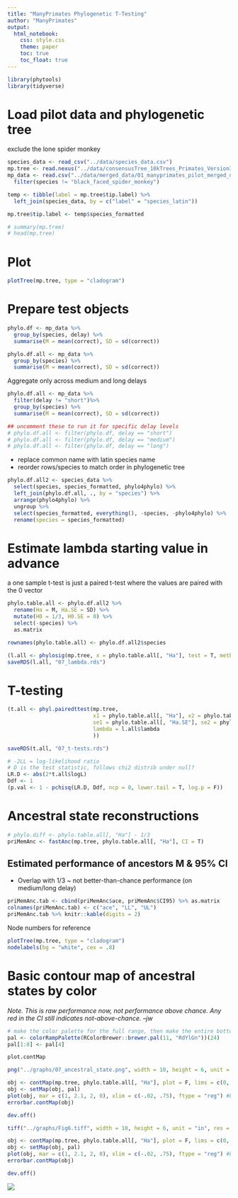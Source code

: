 ```yaml
---
title: "ManyPrimates Phylogenetic T-Testing"
author: "ManyPrimates"
output: 
  html_notebook:
    css: style.css
    theme: paper
    toc: true
    toc_float: true
---
```


```r
library(phytools)
library(tidyverse)
```

# Load pilot data and phylogenetic tree

exclude the lone spider monkey

```r
species_data <- read_csv("../data/species_data.csv")
mp.tree <- read.nexus("../data/consensusTree_10kTrees_Primates_Version3.nex")
mp_data <- read.csv("../data/merged_data/01_manyprimates_pilot_merged_data_v2.csv") %>%
  filter(species != "black_faced_spider_monkey")
```

```r
temp <- tibble(label = mp.tree$tip.label) %>%
  left_join(species_data, by = c("label" = "species_latin"))
```

```r
mp.tree$tip.label <- temp$species_formatted
```

```r
# summary(mp.tree)
# head(mp.tree)
```

# Plot

```r
plotTree(mp.tree, type = "cladogram")
```

# Prepare test objects

<!-- Aggregate by delay: short, medium, long -->

```r
phylo.df <- mp_data %>%
  group_by(species, delay) %>%
  summarise(M = mean(correct), SD = sd(correct))
```

<!-- Aggregate across all delays, for average performance -->

```r
phylo.df.all <- mp_data %>%
  group_by(species) %>%
  summarise(M = mean(correct), SD = sd(correct))
```

Aggregate only across medium and long delays

```r
phylo.df.all <- mp_data %>%
  filter(delay != "short")%>%
  group_by(species) %>%
  summarise(M = mean(correct), SD = sd(correct))
```

```r
## uncomment these to run it for specific delay levels
# phylo.df.all <- filter(phylo.df, delay == "short")
# phylo.df.all <- filter(phylo.df, delay == "medium")
# phylo.df.all <- filter(phylo.df, delay == "long")
```

- replace common name with latin species name
- reorder rows/species to match order in phylogenetic tree

```r
phylo.df.all2 <- species_data %>%
  select(species, species_formatted, phylo4phylo) %>%
  left_join(phylo.df.all, ., by = "species") %>%
  arrange(phylo4phylo) %>%
  ungroup %>%
  select(species_formatted, everything(), -species, -phylo4phylo) %>%
  rename(species = species_formatted)
```

# Estimate lambda starting value in advance

a one sample t-test is just a paired t-test where the values are paired with the 0 vector

```r
phylo.table.all <- phylo.df.all2 %>%
  rename(Ha = M, Ha.SE = SD) %>%
  mutate(H0 = 1/3, H0.SE = 0) %>%
  select(-species) %>%
  as.matrix

rownames(phylo.table.all) <- phylo.df.all2$species
```

```r
(l.all <- phylosig(mp.tree, x = phylo.table.all[, "Ha"], test = T, method = "lambda"))
saveRDS(l.all, "07_lambda.rds")
```

# T-testing

```r
(t.all <- phyl.pairedttest(mp.tree,
                           x1 = phylo.table.all[, "Ha"], x2 = phylo.table.all[, "H0"],
                           se1 = phylo.table.all[, "Ha.SE"], se2 = phylo.table.all[, "H0.SE"],
                           lambda = l.all$lambda
                           ))

saveRDS(t.all, "07_t-tests.rds")
```

<!-- # Possible log-likelihood ratio tests -->

<!-- Trying to reproduce _ et al. (2010) -->

```r
# -2LL = log-likelihood ratio
# D is the test statistic, follows chi2 distrib under null?
LR.D <- abs(2*t.all$logL)
Ddf <- 1
(p.val <- 1 - pchisq(LR.D, Ddf, ncp = 0, lower.tail = T, log.p = F))
```

# Ancestral state reconstructions

```r
# phylo.diff <- phylo.table.all[, "Ha"] - 1/3
priMemAnc <- fastAnc(mp.tree, phylo.table.all[, "Ha"], CI = T)
```

## Estimated performance of ancestors M & 95% CI

- Overlap with 1/3 ~ not better-than-chance performance (on medium/long delay)

```r
priMemAnc.tab <- cbind(priMemAnc$ace, priMemAnc$CI95) %>% as.matrix
colnames(priMemAnc.tab) <- c("ace", "LL", "UL")
priMemAnc.tab %>% knitr::kable(digits = 2)
```

Node numbers for reference

```r
plotTree(mp.tree, type = "cladogram")
nodelabels(bg = "white", cex = .8)
```

# Basic contour map of ancestral states by color

*Note. This is raw performance now, not performance above chance. Any red in the CI still indicates not-above-chance. --jw*

```r
# make the color palette for the full range, then make the entire bottom 1/3 a uniform red
pal <- colorRampPalette(RColorBrewer::brewer.pal(11, "RdYlGn"))(24)
pal[1:8] <- pal[4]
```

```r
plot.contMap
```

```r
png("../graphs/07_ancestral_state.png", width = 10, height = 6, unit = "in", res = 300)

obj <- contMap(mp.tree, phylo.table.all[, "Ha"], plot = F, lims = c(0, 1), sig = 2)
obj <- setMap(obj, pal)
plot(obj, mar = c(1, 2.1, 2, 0), xlim = c(-.02, .75), ftype = "reg") #bltr
errorbar.contMap(obj)

dev.off()
```

```r
tiff("../graphs/Fig6.tiff", width = 10, height = 6, unit = "in", res = 300, type = "cairo", compression = "lzw")

obj <- contMap(mp.tree, phylo.table.all[, "Ha"], plot = F, lims = c(0, 1), sig = 2)
obj <- setMap(obj, pal)
plot(obj, mar = c(1, 2.1, 2, 0), xlim = c(-.02, .75), ftype = "reg") #bltr
errorbar.contMap(obj)

dev.off()
```

![](../graphs/07_ancestral_state.png)

